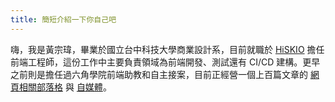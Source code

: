 ```yaml
---
title: 簡短介紹一下你自己吧
---
```


嗨，我是黃宗瑋，畢業於國立台中科技大學商業設計系，目前就職於 <a class="underline" href="https://hiskio.com/">HiSKIO</a> 擔任前端工程師，這份工作中主要負責領域為前端開發、測試還有 CI/CD 建構。更早之前則是擔任過六角學院前端助教和自主接案，目前正經營一個上百篇文章的 <a class="underline" href="https://www.webdong.dev/">網頁相關部落格</a> 與 <a class="underline" href="https://www.threads.net/@webdong.dev">自媒體</a>。
